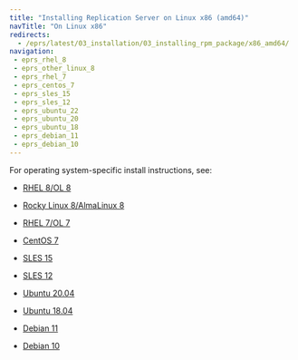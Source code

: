 ```yaml
---
title: "Installing Replication Server on Linux x86 (amd64)"
navTitle: "On Linux x86"
redirects:
  - /eprs/latest/03_installation/03_installing_rpm_package/x86_amd64/
navigation:
 - eprs_rhel_8
 - eprs_other_linux_8
 - eprs_rhel_7
 - eprs_centos_7
 - eprs_sles_15
 - eprs_sles_12
 - eprs_ubuntu_22
 - eprs_ubuntu_20
 - eprs_ubuntu_18
 - eprs_debian_11
 - eprs_debian_10
---
```


For operating system-specific install instructions, see:

  - [RHEL 8/OL 8](eprs_rhel_8)

  - [Rocky Linux 8/AlmaLinux 8](eprs_other_linux_8)
  - [RHEL 7/OL 7](eprs_rhel_7)
  - [CentOS 7](eprs_centos_7)
  - [SLES 15](eprs_sles_15)
  - [SLES 12](eprs_sles_12)
  - [Ubuntu 20.04](eprs_ubuntu_20)
  - [Ubuntu 18.04](eprs_ubuntu_18)
  - [Debian 11](eprs_debian_11)
  - [Debian 10](eprs_debian_10)
